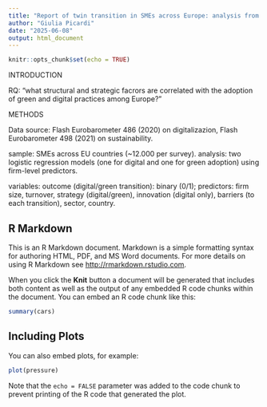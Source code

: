 ```yaml
---
title: "Report of twin transition in SMEs across Europe: analysis from Eurobarometer data"
author: "Giulia Picardi"
date: "2025-06-08"
output: html_document
---
```


```r
knitr::opts_chunk$set(echo = TRUE)
```

INTRODUCTION 

RQ: "what structural and strategic facrors are correlated with the adoption of green and digital practices among Europe?"



METHODS

Data source: Flash Eurobarometer 486 (2020) on digitalizazion, Flash Eurobarometer 498 (2021) on sustainability.


sample: SMEs across EU countries (~12.000 per survey).
analysis: two logistic regression models (one for digital and one for green adoption) using firm-level predictors. 

variables:
outcome (digital/green transition): binary (0/1); 
predictors: firm size, turnover, strategy (digital/green), innovation (digital only), barriers (to each transition), sector, country.






## R Markdown

This is an R Markdown document. Markdown is a simple formatting syntax for authoring HTML, PDF, and MS Word documents. For more details on using R Markdown see <http://rmarkdown.rstudio.com>.

When you click the **Knit** button a document will be generated that includes both content as well as the output of any embedded R code chunks within the document. You can embed an R code chunk like this:

```r
summary(cars)
```

## Including Plots

You can also embed plots, for example:

```r
plot(pressure)
```

Note that the `echo = FALSE` parameter was added to the code chunk to prevent printing of the R code that generated the plot.
